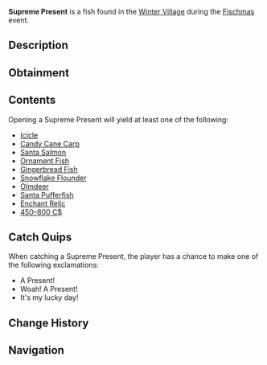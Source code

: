 {{FishInfobox
|image          = Supreme Present.png
|rarity         = Limited
|event          = Fischmas
|sea            = First Sea
|location       = [[Fischmas]]
|sublocation    = 
|sources        = Fishing Rod
|radar_location = 
|xp             = 120
|weather        = 
|time           = 
|season         = 
|bait           = Magnet
|base_weight    = 9
|base_value     = 650
|weight_range   = 0
|base_chance    = 0.4
|base_resil     = 45
}}
'''Supreme Present''' is a {{Rarity|Limited}} fish found in the [[Winter Village]] during the [[Fischmas]] event.

== Description ==
{{Description|A gistening christmas present wrapped in magical gift paper. Maybe it has some great goodies inside!|Bestiary Entry}}

== Obtainment ==
{{Description|Only can be caught during Fischmas24.|Bestiary Hint}}
{{Fish Availability|
Fischmas/Winter Village
|top_rods      = 
Magnet Rod\166401.98\166888.09;
Leviathan's Fang Rod\37498.92\170471.86;
Great Rod of Oscar\36857.37\115651.25;
Astralhook Rod\34646.2\122934.88;
Ethereal Prism Rod\34581.75\121254.09;
Resourceful Rod\26795.67\99932.33;
Free Spirit Rod\32498.44\155572.56;
Trident Rod\32970.39\149219.06;
Azure Of Lagoon\31863.31\131046.09;
Training Rod\13010.3\72398.86;
Lucky Rod\18946.56\91694.67;
Seraphic Rod\33101.39\121431.29;
No-Life Rod\32643.65\128347.89;
Challenger's Rod\31240.03\118490.61;
Rod Of The Forgotten Fang\30943.05\117382.68;
Blazebringer Rod\28722.37\119197.39;
Rod Of The Depths\27746.24\107473.44;
Rod Of The Exalted One\27493.96\111297.88;
Zeus Rod\26967.54\110814.54;
Verdant Shear Rod\26571.87\113162.99;
Depthseeker Rod\24232.91\100889.71;
Avalanche Rod\21844.16\90523.7;
Volcanic Rod\21013.45\87642.47;
Steady Rod\7101.14\33028.69
|recommended   = Magnet Rod
}}

== Contents ==
Opening a Supreme Present will yield at least one of the following:
* [[Icicle]]
* [[Candy Cane Carp]]
* [[Santa Salmon]]
* [[Ornament Fish]]
* [[Gingerbread Fish]]
* [[Snowflake Flounder]]
* [[Olmdeer]]
* [[Santa Pufferfish]]
* [[Enchant Relic]]
* [[450–800 C$]]

== Catch Quips ==
When catching a Supreme Present, the player has a chance to make one of the following exclamations:
* A Present!
* Woah! A Present!
* It's my lucky day!

== Change History ==
{{Change History|{{subst:Current Version}}}}

== Navigation ==
{{Fish Navbox|Fischmas}}